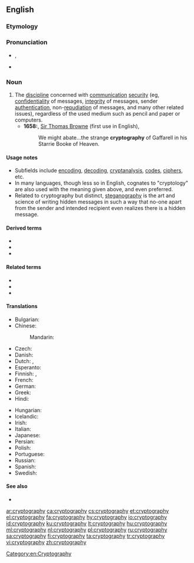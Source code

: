 ==English==
{{wikipedia}}

===Etymology===
{{confix|crypto|graphy|lang=en}}

===Pronunciation===
* {{enPR|krĭptŏgʹrəfē}}, {{IPA|[kɹ̥ɪpˈtʰɒɡɹəfiː]|/kɹɪpˈtɒɡ.ɹə.fi/|lang=en}}
* {{rhymes|ɒɡɹəfiː|lang=en}}

===Noun===
{{en-noun|-|cryptographies}}

# The [[discipline]] concerned with [[communication]] [[security]] (eg, [[confidentiality]] of messages, [[integrity]] of messages, sender [[authentication]], non-[[repudiation]] of messages, and many other related issues), regardless of the used medium such as pencil and paper or computers.
#* '''1658:''', [[w:Thomas Browne|Sir Thomas Browne]] (first use in English),
#*: We might abate...the strange '''cryptography''' of Gaffarell in his Starrie Booke of Heaven.

====Usage notes====
* Subfields include [[encode|encoding]], [[decode|decoding]], [[cryptanalysis]], [[code]]s, [[cipher]]s, etc.
* In many languages, though less so in English, cognates to "cryptology" are also used with the meaning given above, and even preferred.
* Related to cryptography but distinct, [[steganography]] is the art and science of writing hidden messages in such a way that no-one apart from the sender and intended recipient even realizes there is a hidden message.

====Derived terms====
* {{l|en|anticryptography}}
* {{l|en|asymmetric cryptography}}
* {{l|en|public-key cryptography}}

====Related terms====
* {{l|en|crypt}}
* {{l|en|cryptology}}
* {{l|en|cryptanalysis}}

====Translations====
{{trans-top|discipline concerned with communication security}}
* Bulgarian: {{t|bg|криптография|f}}
* Chinese:
*: Mandarin: {{t+|cmn|密碼學}}
* Czech: {{t+|cs|kryptografie|f}}
* Danish: {{t|da|kryptografi}}
* Dutch: {{t+|nl|cryptografie|n}}, {{t+|nl|geheimschrift|f}}
* Esperanto: {{t|eo|kriptografio}}
* Finnish: {{t+|fi|kryptografia}}, {{t|fi|salaustekniikka}}
* French: {{t+|fr|cryptographie|f}}
* German: {{t+|de|Kryptographie|f}}
* Greek: {{t+|el|κρυπτογραφία|f}}
* Hindi: {{t|hi|गूढ़लेखन|m|tr=gudalekhan}}
{{trans-mid}}
* Hungarian: {{t+|hu|kriptográfia}}
* Icelandic: {{t|is|dulritunarfræði|f}}
* Irish: {{t|ga|cripteagrafaíocht|f}}
* Italian: {{t+|it|crittografia|f}}
* Japanese: {{t|ja|暗号論|tr=angōron}}
* Persian: {{t+|fa|رمزنگاری|tr=ramz-negâri|sc=fa-Arab}}
* Polish: {{t+|pl|kryptografia|f}}
* Portuguese: {{t+|pt|criptografia|f}}
* Russian: {{t+|ru|криптогра́фия|f}}
* Spanish: {{t+|es|criptografía|f}}
* Swedish: {{t+|sv|kryptografi|c}}
{{trans-bottom}}

====See also====
* {{l|en|Appendix:Glossary of cryptography}}

[[Category:en:Cryptography]]

[[ar:cryptography]]
[[ca:cryptography]]
[[cs:cryptography]]
[[et:cryptography]]
[[el:cryptography]]
[[fa:cryptography]]
[[hy:cryptography]]
[[io:cryptography]]
[[id:cryptography]]
[[ku:cryptography]]
[[lt:cryptography]]
[[hu:cryptography]]
[[ml:cryptography]]
[[nl:cryptography]]
[[pl:cryptography]]
[[ru:cryptography]]
[[sa:cryptography]]
[[fi:cryptography]]
[[ta:cryptography]]
[[tr:cryptography]]
[[vi:cryptography]]
[[zh:cryptography]]